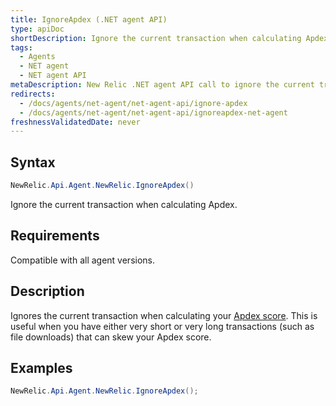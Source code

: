 ```yaml
---
title: IgnoreApdex (.NET agent API)
type: apiDoc
shortDescription: Ignore the current transaction when calculating Apdex.
tags:
  - Agents
  - NET agent
  - NET agent API
metaDescription: New Relic .NET agent API call to ignore the current transaction when calculating your app's overall Apdex score.
redirects:
  - /docs/agents/net-agent/net-agent-api/ignore-apdex
  - /docs/agents/net-agent/net-agent-api/ignoreapdex-net-agent
freshnessValidatedDate: never
---
```


## Syntax

```cs
NewRelic.Api.Agent.NewRelic.IgnoreApdex()
```

Ignore the current transaction when calculating Apdex.

## Requirements

Compatible with all agent versions.

## Description

Ignores the current transaction when calculating your [Apdex score](/docs/apm/new-relic-apm/apdex/apdex-measuring-user-satisfaction). This is useful when you have either very short or very long transactions (such as file downloads) that can skew your Apdex score.

## Examples

```cs
NewRelic.Api.Agent.NewRelic.IgnoreApdex();
```
